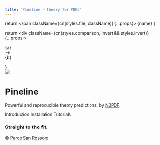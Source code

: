 ```yaml
---
title: 'Pineline – theory for PDFs'
---
```






  return <span className={cn(styles.file, className)} {...props}>
    {name}
  </span>
}

  return <div className={cn(styles.comparison, invert && styles.invert)} {...props}>
    <div>{a}</div>
    <svg xmlns="http://www.w3.org/2000/svg" width="1.2em" viewBox="0 0 20 20" fill="currentColor">
      <path fillRule="evenodd" d="M12.293 5.293a1 1 0 011.414 0l4 4a1 1 0 010 1.414l-4 4a1 1 0 01-1.414-1.414L14.586 11H3a1 1 0 110-2h11.586l-2.293-2.293a1 1 0 010-1.414z" clipRule="evenodd" />
    </svg>
    <div>{b}</div>
  </div>
}

<div className="home-content">
  <div className={styles['content-container']}>
    <div className={styles.header}>
      <img className={styles.headimg} src={process.env.basePath + "/pineline.svg"}/>
      <h1 className={styles.headline}>Pineline</h1>
    </div>
    <div className={styles.subtitle}>
      Powerful and reproducible theory predictions, by <a
      className={styles.link} href="https://n3pdf.mi.infn.it/"
      target="_blank">N3PDF</a>.
    </div>
    <p className={[styles.subtitle, styles.links].join(" ")}>
      <Link href="/introduction">Introduction</Link>
      <Link href="/installation">Installation</Link>
      <Link href="/tutorials/setup-pineko">Tutorials</Link>
    </p>
  </div>

  <div className={styles['features-container']}>
    <div className={styles['content-container']}>
      <Features>
        <Feature large centered id="gombo" className={styles.gombo}>
          <h3>Straight to the fit.</h3>
          <p  className={styles.sanrossore}><a href="https://www.parcosanrossore.org/en/tenute-2/" target="_blank"> © Parco San Rossore</a></p>
        </Feature>
      </Features>
    </div>
  </div>

  <style jsx>{`
    :global(#gombo) {
      background-image: url(${process.env.basePath}/sanrossore.jpg);
    }
  `}</style>
</div>
